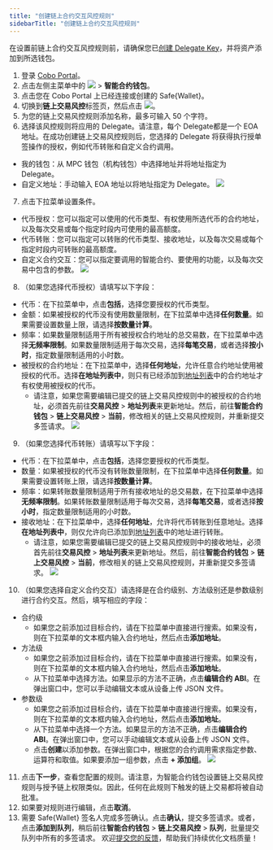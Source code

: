 ```yaml
---
title: "创建链上合约交互风控规则"
sidebarTitle: "创建链上合约交互风控规则"
---
```


<Note>在设置前链上合约交互风控规则前，请确保您已[创建 Delegate Key](/cn/portal/risk-controls/on-chain-tx-type)，并将资产添加到所选钱包。</Note>

1. 登录 [Cobo Portal](https://portal.cobo.com/login)。
2. 点击左侧主菜单中的 <img src="/cn/images/risk-controls/button_wallet.svg" className="icon"></img> > **智能合约钱包**。
3. 点击您在 Cobo Portal 上已经连接或创建的 Safe&#123;Wallet&#125;。
4. 切换到**链上交易风控**标签页，然后点击 <img src="/cn/images/risk-controls/button_create policy.svg" className="icon"></img>。
5. 为您的链上交易风控规则添加名称，最多可输入 50 个字符。
6. 选择该风控规则将应用的 Delegate。请注意，每个 Delegate都是一个 EOA 地址。在成功创建链上交易风控规则后，您选择的 Delegate 将获得执行授单签操作的授权，例如代币转账和自定义合约调用。
- 我的钱包：从 MPC 钱包（机构钱包）中选择地址并将地址指定为 Delegate。
- 自定义地址：手动输入 EOA 地址以将地址指定为 Delegate。
<img src="/cn/images/risk-controls/5.png" className="screenshot_full_screen"></img>
7. 点击下拉菜单设置条件。
- 代币授权：您可以指定可以使用的代币类型、有权使用所选代币的合约地址，以及每次交易或每个指定时段内可使用的最高额度。
- 代币转账：您可以指定可以转账的代币类型、接收地址，以及每次交易或每个指定时段内可转账的最高额度。
- 自定义合约交互：您可以指定要调用的智能合约、要使用的功能，以及每次交易中包含的参数。
<img src="/cn/images/risk-controls/6.png" className="screenshot_modal"></img>
8. （如果您选择代币授权）请填写以下字段：
- 代币：在下拉菜单中，点击**包括**，选择您要授权的代币类型。
- 金额：如果被授权的代币没有使用数量限制，在下拉菜单中选择**任何数量**。如果需要设置数量上限，请选择**按数量计算**。
- 频率：如果数量限制适用于所有被授权合约地址的总交易数，在下拉菜单中选择**无频率限制**。如果数量限制适用于每次交易，选择**每笔交易**，或者选择**按小时**，指定数量限制适用的小时数。
- 被授权的合约地址：在下拉菜单中，选择**任何地址**，允许任意合约地址使用被授权的代币。选择**在地址列表中**，则只有已经添加到[地址列表](/cn/portal/risk-controls/address-list)中的合约地址才有权使用被授权的代币。
    - 请注意，如果您需要编辑已提交的链上交易风控规则中的被授权的合约地址，必须首先前往**交易风控** > **地址列表**来更新地址。然后，前往**智能合约钱包** > **链上交易风控** > **当前**，修改相关的链上交易风控规则，并重新提交多签请求。
<img src="/cn/images/risk-controls/7.png" className="screenshot_full_screen"></img>
9.  （如果您选择代币转账）请填写以下字段：
- 代币：在下拉菜单中，点击**包括**，选择您要授权的代币类型。
- 数量：如果被授权的代币没有转账数量限制，在下拉菜单中选择**任何数量**。如果需要设置转账上限，请选择**按数量计算**。
- 频率：如果转账数量限制适用于所有接收地址的总交易数，在下拉菜单中选择**无频率限制**。如果转账数量限制适用于每次交易，选择**每笔交易**，或者选择**按小时**，指定数量限制适用的小时数。
- 接收地址：在下拉菜单中，选择**任何地址**，允许将代币转账到任意地址。选择**在地址列表中**，则仅允许向已添加到[地址列表](/cn/portal/risk-controls/address-list)中的地址进行转账。
    - 请注意，如果您需要编辑已提交的链上交易风控规则中的接收地址，必须首先前往**交易风控** > **地址列表**来更新地址。然后，前往**智能合约钱包** > **链上交易风控** > **当前**，修改相关的链上交易风控规则，并重新提交多签请求。
<img src="/cn/images/risk-controls/8.png" className="screenshot_full_screen"></img>
10.  （如果您选择自定义合约交互）请选择是在合约级别、方法级别还是参数级别进行合约交互。然后，填写相应的字段：
- 合约级
    - 如果您之前添加过目标合约，请在下拉菜单中直接进行搜索。如果没有，则在下拉菜单的文本框内输入合约地址，然后点击**添加地址**。
- 方法级
    - 如果您之前添加过目标合约，请在下拉菜单中直接进行搜索。如果没有，则在下拉菜单的文本框内输入合约地址，然后点击**添加地址**。
    - 从下拉菜单中选择方法。如果显示的方法不正确，点击**编辑合约 ABI**。在弹出窗口中，您可以手动编辑文本或从设备上传 JSON 文件。
- 参数级
    - 如果您之前添加过目标合约，请在下拉菜单中直接进行搜索。如果没有，则在下拉菜单的文本框内输入合约地址，然后点击**添加地址**。
    - 从下拉菜单中选择一个方法。如果显示的方法不正确，点击**编辑合约 ABI**。在弹出窗口中，您可以手动编辑文本或从设备上传 JSON 文件。
    - 点击**创建**以添加参数。在弹出窗口中，根据您的合约调用需求指定参数、运算符和取值。如果要添加一组参数，点击 **+ 添加组**。
<img src="/cn/images/risk-controls/9.png" className="screenshot_full_screen"></img>
11. 点击**下一步**，查看您配置的规则。请注意，为智能合约钱包设置链上交易风控规则与授予链上权限类似。因此，任何在此规则下触发的链上交易都将被自动批准。
12. 如果要对规则进行编辑，点击**取消**。
13. 需要 Safe&#123;Wallet&#125; 签名人完成多签确认。点击**确认**，提交多签请求。或者，点击**添加到队列**，稍后前往**智能合约钱包** > **链上交易风控** > **队列**，批量提交队列中所有的多签请求。
<Tip>欢迎[提交您的反馈](https://forms.zohopublic.com/cobo/form/DocumentFeedbackForm/formperma/QvLOhxJv1_JMsJ-1dleZ8Itb_7rzN-LtgvsDdxosoVI?referrername=manuals)，帮助我们持续优化文档质量！</Tip>